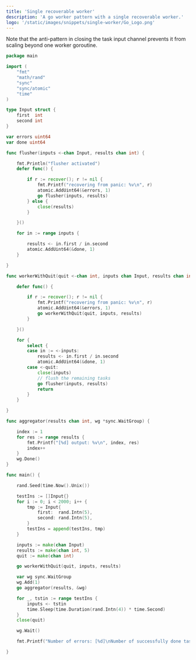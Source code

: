 ```yaml
---
title: 'Single recoverable worker'
description: 'A go worker pattern with a single recoverable worker.'
logo: '/static/images/snippets/single-worker/Go_Logo.png'
---
```


Note that the anti-pattern in closing the task input channel prevents it from scaling beyond one worker goroutine.

```go
package main

import (
	"fmt"
	"math/rand"
	"sync"
	"sync/atomic"
	"time"
)

type Input struct {
	first  int
	second int
}

var errors uint64
var done uint64

func flusher(inputs <-chan Input, results chan int) {

	fmt.Println("flusher activated")
	defer func() {

		if r := recover(); r != nil {
			fmt.Printf("recovering from panic: %v\n", r)
			atomic.AddUint64(&errors, 1)
			go flusher(inputs, results)
		} else {
			close(results)
		}

	}()

	for in := range inputs {

		results <- in.first / in.second
		atomic.AddUint64(&done, 1)
	}

}

func workerWithQuit(quit <-chan int, inputs chan Input, results chan int) {

	defer func() {

		if r := recover(); r != nil {
			fmt.Printf("recovering from panic: %v\n", r)
			atomic.AddUint64(&errors, 1)
			go workerWithQuit(quit, inputs, results)
		}

	}()

	for {
		select {
		case in := <-inputs:
			results <- in.first / in.second
			atomic.AddUint64(&done, 1)
		case <-quit:
			close(inputs)
			// flush the remaining tasks
			go flusher(inputs, results)
			return
		}
	}

}

func aggregator(results chan int, wg *sync.WaitGroup) {

	index := 1
	for res := range results {
		fmt.Printf("[%d] output: %v\n", index, res)
		index++
	}
	wg.Done()
}

func main() {

	rand.Seed(time.Now().Unix())

	testIns := []Input{}
	for i := 0; i < 2000; i++ {
		tmp := Input{
			first:  rand.Intn(5),
			second: rand.Intn(5),
		}
		testIns = append(testIns, tmp)
	}

	inputs := make(chan Input)
	results := make(chan int, 5)
	quit := make(chan int)

	go workerWithQuit(quit, inputs, results)

	var wg sync.WaitGroup
	wg.Add(1)
	go aggregator(results, &wg)

	for _, tstin := range testIns {
		inputs <- tstin
		time.Sleep(time.Duration(rand.Intn(4)) * time.Second)
	}
	close(quit)

	wg.Wait()

	fmt.Printf("Number of errors: [%d]\nNumber of successfully done tasks:[%d]\n", errors, done)

}
```